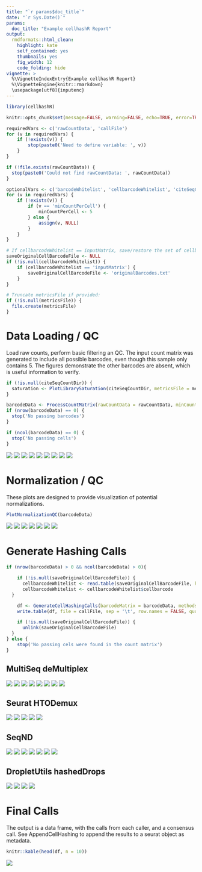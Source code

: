 ```yaml
---
title: "`r params$doc_title`"
date: "`r Sys.Date()`"
params:
  doc_title: "Example cellhashR Report"
output:
  rmdformats::html_clean:
    highlight: kate
    self_contained: yes
    thumbnails: yes
    fig_width: 12
    code_folding: hide
vignette: >
  %\VignetteIndexEntry{Example cellhashR Report}
  %\VignetteEngine{knitr::rmarkdown}
  \usepackage[utf8]{inputenc}
---
```


```r

library(cellhashR)

knitr::opts_chunk$set(message=FALSE, warning=FALSE, echo=TRUE, error=TRUE)

```

```r

requiredVars <- c('rawCountData', 'callFile')
for (v in requiredVars) {
	if (!exists(v)) {
		stop(paste0('Need to define variable: ', v))
	}
}

if (!file.exists(rawCountData)) {
  stop(paste0('Could not find rawCountData: ', rawCountData))
}

optionalVars <- c('barcodeWhitelist', 'cellbarcodeWhitelist', 'citeSeqCountDir', 'minCountPerCell', 'metricsFile')
for (v in requiredVars) {
	if (!exists(v)) {
		if (v == 'minCountPerCell') {
			minCountPerCell <- 5
		} else {
			assign(v, NULL)
		}
	}
}

# If cellbarcodeWhitelist == inputMatrix, save/restore the set of cellbarcodes for reporting:
saveOriginalCellBarcodeFile <- NULL
if (!is.null(cellbarcodeWhitelist)) {
	if (cellbarcodeWhitelist == 'inputMatrix') {
		saveOriginalCellBarcodeFile <- 'originalBarcodes.txt'
	}
}

# Truncate metricsFile if provided:
if (!is.null(metricsFile)) {
  file.create(metricsFile)
}

```

# Data Loading / QC

Load raw counts, perform basic filtering an QC. The input count matrix was generated to include all possible barcodes, even though this sample only contains 5. The figures demonstrate the other barcodes are absent, which is useful information to verify.

```r

if (!is.null(citeSeqCountDir)) {
  saturation <- PlotLibrarySaturation(citeSeqCountDir, metricsFile = metricsFile)
}

barcodeData <- ProcessCountMatrix(rawCountData = rawCountData, minCountPerCell = minCountPerCell, barcodeWhitelist = barcodeWhitelist, saveOriginalCellBarcodeFile = saveOriginalCellBarcodeFile, metricsFile = metricsFile)
if (nrow(barcodeData) == 0) {
  stop('No passing barcodes')
}

if (ncol(barcodeData) == 0) {
  stop('No passing cells')
}

```

![](image/QC-1.png)
![](image/QC-2.png)
![](image/QC-3.png)
![](image/QC-4.png)
![](image/QC-5.png)
![](image/QC-6.png)
![](image/QC-7.png)
![](image/QC-8.png)
![](image/QC-9.png)

# Normalization / QC

These plots are designed to provide visualization of potential normalizations.

```r

PlotNormalizationQC(barcodeData)

```
![](image/NormalizationQC-1.png)
![](image/NormalizationQC-2.png)
![](image/NormalizationQC-3.png)
![](image/NormalizationQC-4.png)
![](image/NormalizationQC-5.png)
![](image/NormalizationQC-6.png)
![](image/NormalizationQC-7.png)

# Generate Hashing Calls

```r

if (nrow(barcodeData) > 0 && ncol(barcodeData) > 0){

	if (!is.null(saveOriginalCellBarcodeFile)) {
	  cellbarcodeWhitelist <- read.table(saveOriginalCellBarcodeFile, header = FALSE, col.names = c('cellbarcode'))
	  cellbarcodeWhitelist <- cellbarcodeWhitelist$cellbarcode
  }

	df <- GenerateCellHashingCalls(barcodeMatrix = barcodeData, methods = methods, cellbarcodeWhitelist = cellbarcodeWhitelist, metricsFile = metricsFile)
	write.table(df, file = callFile, sep = '\t', row.names = FALSE, quote = FALSE)

	if (!is.null(saveOriginalCellBarcodeFile)) {
	  unlink(saveOriginalCellBarcodeFile)
  }
} else {
	stop('No passing cels were found in the count matrix')
}

```

## MultiSeq deMultiplex

![](image/GenerateCalls-1.png)
![](image/GenerateCalls-2.png)
![](image/GenerateCalls-3.png)
![](image/GenerateCalls-4.png)
![](image/GenerateCalls-5.png)
![](image/GenerateCalls-6.png)
![](image/GenerateCalls-7.png)
![](image/GenerateCalls-8.png)

## Seurat HTODemux

![](image/GenerateCalls-9.png)
![](image/GenerateCalls-10.png)
![](image/GenerateCalls-11.png)
![](image/GenerateCalls-12.png)
![](image/GenerateCalls-13.png)

## SeqND

![](image/GenerateCalls-14.png)
![](image/GenerateCalls-15.png)
![](image/GenerateCalls-16.png)
![](image/GenerateCalls-17.png)
![](image/GenerateCalls-18.png)
![](image/GenerateCalls-19.png)
![](image/GenerateCalls-20.png)

## DropletUtils hashedDrops

![](image/GenerateCalls-21.png)
![](image/GenerateCalls-22.png)
![](image/GenerateCalls-23.png)
![](image/GenerateCalls-24.png)


# Final Calls

The output is a data frame, with the calls from each caller, and a consensus call. See AppendCellHashing to append the results to a seurat object as metadata.


```r

knitr::kable(head(df, n = 10))

```

![](image/FinalCalls-1.png)
